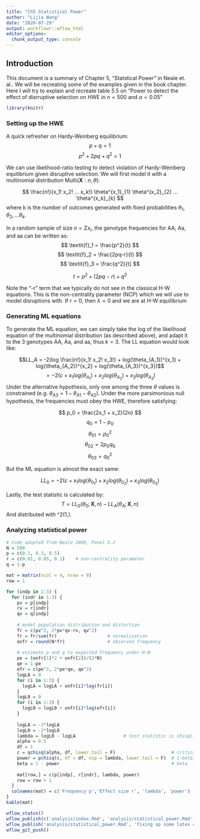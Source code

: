 ```yaml
---
title: "Ch5 Statistical Power"
author: "Lijia Wang"
date: "2020-07-29"
output: workflowr::wflow_html
editor_options:
  chunk_output_type: console
---
```


## Introduction

This document is a summary of Chapter 5, "Statstical Power" in Neale et. al.. We will be recreating some of the examples given in the book chapter. Here I will try to explain and recreate table 5.5 on "Power to detect the effect of disrruptive selection on HWE in $n = 500$ and $\alpha = 0.05$"
```r
library(knitr)
```

### Setting up the HWE
A quick refresher on Hardy-Weinberg equilibrium: 
$$ p + q = 1 $$
$$ p^2 + 2pq + q^2 = 1 $$

We can use likelihood-ratio testing to detect violation of Hardy-Weinberg equilibrium given disruptive selection. We will first model it with a multinomial distribution Multi($\textbf{X}:n, \theta$): 

$$ \frac{n!}{x_1! x_2! ... x_k!} \theta^{x_1}_{1} \theta^{x_2}_{2} ... \theta^{x_k}_{k} $$
where k is the number of outcomes generated with fixed probabilities $\theta_1, \theta_2, ... \theta_k$. 

In a random sample of size $n = \Sigma x_i$, the genotype frequencies for AA, Aa, and aa can be written as:
$$ \textit{f}_1 = \frac{p^2}{t} $$
$$ \textit{f}_2 = \frac{2pq-r}{t} $$
$$ \textit{f}_3 = \frac{q^2}{t} $$

$$ t = p^2 + (2pq-r) + q^2 $$

Note the "-r" term that we typically do not see in the classical H-W equations. This is the non-centrality parameter (NCP) which we will use to model disruptions with. If $r=0$, then $\lambda=0$ and we are at H-W equilibrium


### Generating ML equations

To generate the ML equation, we can simply take the log of the likelihood equation of the multinomial distribution (as described above), and adapt it to the 3 genotypes AA, Aa, and aa, thus $k=3$. The LL equation would look like: 

$$LL_A = -2(log \frac{n!}{x_1! x_2! x_3!} + log(\theta_{A_1})^{x_1} + log(\theta_{A_2})^{x_2} + log(\theta_{A_3})^{x_3})$$
$$= -2(c + {x_1}log(\theta_{A_1}) + {x_2}log(\theta_{A_2}) + {x_3}log(\theta_{A_3})$$
Under the alternative hypothesis, only one among the three $\theta$ values is constrained (e.g. $\theta_{A3} = 1-\theta_{A1} - \theta_{A2}$). Under the more parsimonious null hypothesis, the frequencies must obey the HWE, therefore satisfying: 

$$ p_0 = \frac{2x_1 + x_2}{2n} $$
$$ q_0 = 1-p_0 $$
$$\theta_{01} = p_0^2 $$
$$\theta_{02} = 2p_0 q_0 $$
$$\theta_{03} = q_0^2 $$

But the ML equation is almost the exact same: 

$$LL_0= -2(c + {x_1}log(\theta_{0_1}) + {x_2}log(\theta_{0_2}) + {x_3}log(\theta_{0_3})$$

Lastly, the test statistic is calculated by: 
$$ T = LL_0(\theta_{0}; \textbf{X},n) - LL_A(\theta_{A}; \textbf{X},n) $$
And distributed with \chi^2(1,\lambda). 

### Analyzing statistical power
```r
# Code adopted from Neale 2008, Panel 5.2
N = 500
p = c(0.1, 0.3, 0.5)
r = c(0.01, 0.05, 0.1)    # non-centrality parameter
q = 1-p

mat = matrix(ncol = 4, nrow = 9)
row = 1

for (indp in 1:3) {
  for (indr in 1:3) {
    pv = p[indp]
    rv = r[indr]
    qv = q[indp]
    
    # model population distribution and distortion
    fr = c(pv^2, 2*pv*qv-rv, qv^2)
    fr = fr/sum(fr)                   # normalization 
    onfr = round(N*fr)                # observed frequency
    
    # estimate p and q to expected frequency under H-W
    pe = (onfr[1]*2 + onfr[2])/(2*N)
    qe = 1-pe
    efr = c(pe^2, 2*pe*qe, qe^2)
    logLA = 0
    for (i in 1:3) {
      logLA = logLA + onfr[i]*log(fr[i])
    }
    logL0 = 0
    for (i in 1:3) {
      logL0 = logL0 + onfr[i]*log(efr[i])
    }
    
    logLA = -2*logLA
    logL0 = -2*logL0
    lambda = logL0 - logLA                  # test statistic is chisq(1, lambda)
    alpha = 0.5
    df = 1
    c = qchisq(alpha, df, lower.tail = F)                     # critical value
    power = pchisq(c, df = df, ncp = lambda, lower.tail = F)  # 1-beta, power
    beta = 1 - power                                          # beta
  
    mat[row,] = c(p[indp], r[indr], lambda, power)
    row = row + 1
  }
  colnames(mat) = c('Frequency p','Effect size r', 'lambda', 'power')
}
kable(mat)
```


```r
wflow_status()
wflow_publish(c('analysis/index.Rmd', 'analysis/statistical_power.Rmd'), 'ch5 table 5.5 recreation + HWE example explanation')
wflow_publish('analysis/statistical_power.Rmd', 'fixing up some latex code')
wflow_git_push()
```
